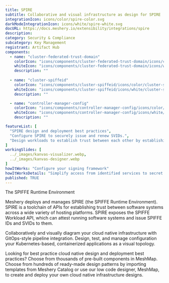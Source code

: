 ```yaml
---
title: SPIRE
subtitle: Collaborative and visual infrastructure as design for SPIRE
integrationIcon: icons/color/spire-color.svg
darkModeIntegrationIcon: icons/white/spire-white.svg
docURL: https://docs.meshery.io/extensibility/integrations/spire
description: 
category: Security & Compliance
subcategory: Key Management
registrant: Artifact Hub
components:
  - name: "cluster-federated-trust-domain"
    colorIcon: "icons/components/cluster-federated-trust-domain/icons/color/cluster-federated-trust-domain-color.svg"
    whiteIcon: "icons/components/cluster-federated-trust-domain/icons/white/cluster-federated-trust-domain-white.svg"
    description: ""
    
  - name: "cluster-spiffeid"
    colorIcon: "icons/components/cluster-spiffeid/icons/color/cluster-spiffeid-color.svg"
    whiteIcon: "icons/components/cluster-spiffeid/icons/white/cluster-spiffeid-white.svg"
    description: ""

  - name: "controller-manager-config"
    colorIcon: "icons/components/controller-manager-config/icons/color/controller-manager-config-color.svg"
    whiteIcon: "icons/components/controller-manager-config/icons/white/controller-manager-config-white.svg"
    description: ""

featureList: [
  "SPIRE design and deployment best practices",
  "Configure SPIRE to securely issue and renew SVIDs.",
  "Design workloads to establish trust between each other by establishing an mTLS connection or by signing and verifying a JWT token."
]
workingSlides: [
  ../_images/kanvas-visualizer.webp,
  ../_images/kanvas-designer.webp
]
howItWorks: "Configure your signing framework"
howItWorksDetails: "Simplify access from identified services to secret stores, databases, services meshes and cloud provider services."
published: TRUE
---
```

<p>
The SPIFFE Runtime Environment
</p>
<p>
    Meshery deploys and manages SPIRE (the SPIFFE Runtime Environment). SPIRE is a toolchain of APIs for establishing trust between software systems across a wide variety of hosting platforms. SPIRE exposes the SPIFFE Workload API, which can attest running software systems and issue SPIFFE IDs and SVIDs to them. 
</p>
<p>
    Collaboratively and visually diagram your cloud native infrastructure with GitOps-style pipeline integration. Design, test, and manage configuration your Kubernetes-based, containerized applications as a visual topology.
</p>
<p>
    Looking for best practice cloud native design and deployment best practices? Choose from thousands of pre-built components in MeshMap. Choose from hundreds of ready-made design patterns by importing templates from Meshery Catalog or use our low code designer, MeshMap, to create and deploy your own cloud native infrastructure designs.
</p>
